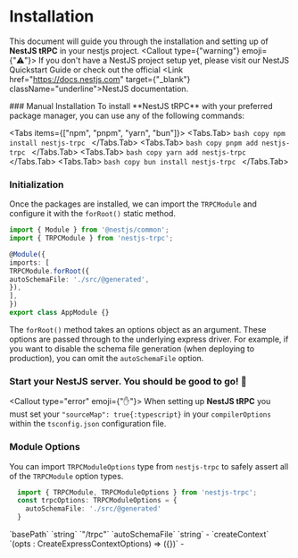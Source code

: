 
# Installation
This document will guide you through the installation and setting up of **NestJS tRPC** in your nestjs project.
<Callout type={"warning"} emoji={"⚠️"}>
  If you don't have a NestJS project setup yet, please visit our <Link href="/docs/nestjs" className="underline">NestJS Quickstart Guide</Link> or check out the official <Link href="https://docs.nestjs.com" target={"_blank"} className="underline">NestJS documentation</Link>.
</Callout>

<Steps>
  ### Manual Installation
  To install **NestJS tRPC** with your preferred package manager, you can use any of the following commands:

  <Tabs items={["npm", "pnpm", "yarn", "bun"]}>
    <Tabs.Tab>
      ```bash copy
      npm install nestjs-trpc
      ```
    </Tabs.Tab>
    <Tabs.Tab>
      ```bash copy
      pnpm add nestjs-trpc
      ```
    </Tabs.Tab>
    <Tabs.Tab>
      ```bash copy
      yarn add nestjs-trpc
      ```
    </Tabs.Tab>
    <Tabs.Tab>
      ```bash copy
      bun install nestjs-trpc
      ```
    </Tabs.Tab>
  </Tabs>

  ### Initialization
  Once the packages are installed, we can import the `TRPCModule` and configure it with the `forRoot()` static method.
  ```typescript filename="app.module.ts"
  import { Module } from '@nestjs/common';
  import { TRPCModule } from 'nestjs-trpc';

  @Module({
  imports: [
  TRPCModule.forRoot({
  autoSchemaFile: './src/@generated',
}),
  ],
})
  export class AppModule {}
  ```
  The `forRoot()` method takes an options object as an argument. These options are passed through to the underlying express driver. For example, if you want to disable the schema file generation (when deploying to production), you can omit the `autoSchemaFile` option.


  ### Start your NestJS server. You should be good to go! 🎉

</Steps>

<Callout type="error" emoji={"✋"}>
  When setting up **NestJS tRPC** you must set your `"sourceMap": true{:typescript}` in your `compilerOptions` within the `tsconfig.json` configuration file.
</Callout>

### Module Options

You can import `TRPCModuleOptions` type from `nestjs-trpc` to safely assert all of the `TRPCModule` option types.
```typescript
  import { TRPCModule, TRPCModuleOptions } from 'nestjs-trpc';
  const trpcOptions: TRPCModuleOptions = {
    autoSchemaFile: './src/@generated'
  }
```

<Table columns={["Prop", "Type", "Default"]}>
  <Table.Row>
    <Table.Cell icon>`basePath`</Table.Cell>
    <Table.Cell>`string`</Table.Cell>
    <Table.Cell>`"/trpc"`</Table.Cell>
  </Table.Row>
  <Table.Row>
    <Table.Cell icon>`autoSchemaFile`</Table.Cell>
    <Table.Cell>`string`</Table.Cell>
    <Table.Cell>-</Table.Cell>
  </Table.Row>
  <Table.Row>
    <Table.Cell icon>`createContext`</Table.Cell>
    <Table.Cell>`(opts : CreateExpressContextOptions) => ({})`</Table.Cell>
    <Table.Cell>-</Table.Cell>
  </Table.Row>
</Table>

